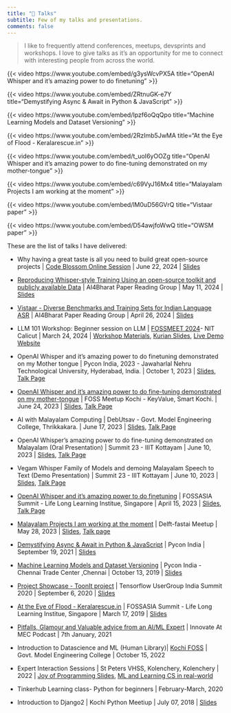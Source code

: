 ---
title: "🎤 Talks"
subtitle: Few of my talks and presentations.
comments: false
---


> I like to frequently attend conferences, meetups, devsprints and workshops. I love to give talks as it's an opportunity for me to connect with interesting people from across the world.

::: {layout-ncol=2}
{{< video https://www.youtube.com/embed/g3ysWcvPX5A
    title="OpenAI Whisper and it's amazing power to do finetuning"
>}}

{{< video https://www.youtube.com/embed/ZRtnuGK-e7Y
    title="Demystifying Async & Await in Python & JavaScript"
>}}

{{< video https://www.youtube.com/embed/Ipzf6oQqQpo
    title="Machine Learning Models and Dataset Versioning"
>}}

{{< video https://www.youtube.com/embed/2RzImb5JwMA
    title="At the Eye of Flood - Keralarescue.in"
>}}

{{< video https://www.youtube.com/embed/t_uoI6yOOZg
    title="OpenAI Whisper and it's amazing power to do fine-tuning demonstrated on my mother-tongue"
>}}

{{< video https://www.youtube.com/embed/c69VyJ16Mx4
    title="Malayalam Projects I am working at the moment"
>}}

{{< video https://www.youtube.com/embed/lM0uD56GVrQ
    title="Vistaar paper"
>}}

{{< video https://www.youtube.com/embed/D54awjfoWwQ
    title="OWSM paper"
>}}
:::

These are the list of talks I have delivered:

- Why having a great taste is all you need to build great open-source projects | [Code Blossom Online Session](https://www.code-blossom.com/) | June 22, 2024 | [Slides](https://kurianbenoy.com/talks/code_blossom_great_open_source_projects/#/title-slide)

- [Reproducing Whisper-style Training Using an open-source toolkit and publicly available Data](https://youtu.be/D54awjfoWwQ?si=kqUQCAL2dV7d_J4C) | AI4Bharat Paper Reading Group | May 11, 2024 | [Slides](https://kurianbenoy.com/talks/ai4bharat_reproducing_whisper/#/title-slide)

- [Vistaar - Diverse Benchmarks and Training Sets for Indian Language ASR](https://youtu.be/lM0uD56GVrQ?si=IioCJLsnLYTHfnaT) | AI4Bharat Paper Reading Group | April 26, 2024 | [Slides](https://kurianbenoy.com/talks/ai4bharat_paper_reading/#/title-slide)

- LLM 101 Workshop: Beginner session on LLM | [FOSSMEET 2024](https://www.fossmeet.net)- NIT Calicut | March 24, 2024 | [Workshop Materials](https://tiny.cc/llm102), [Kurian Slides](https://kurianbenoy.com/talks/nitc-fossmeet-2024/llm-101.html#/title-slide), [Live Demo Website](https://llm-101-pi.vercel.app) 

- OpenAI Whisper and it's amazing power to do finetuning demonstrated on my Mother tongue | Pycon India, 2023 - Jawaharlal Nehru Technological University, Hyderabad, India. | October 1, 2023 | [Slides](./talks/pyconindia-2023/pyconind.qmd), [Talk Page](./posts/2023/pycon_india2023_talk/index.qmd)

- [OpenAI Whisper and it's amazing power to do fine-tuning demonstrated on my mother-tongue](https://youtu.be/t_uoI6yOOZg) | FOSS Meetup Kochi - KeyValue, Smart Kochi. | June 24, 2023 | [Slides](./talks/foss-united/kochi.qmd),  [Talk Page](./posts/2023/pycon_india2023_talk/) 

- AI with Malayalam Computing | DebUtsav - Govt. Model Engineering College, Thrikkakara. | June 17, 2023 | [Slides](./talks/mec/debutsav.qmd),  [Talk Page](./posts/2023/debutsav_talk/index.qmd) 

- OpenAI Whisper’s amazing power to do fine-tuning demonstrated on Malayalam (Oral Presentation) | Summit 23 - IIIT Kottayam | June 10, 2023 | [Slides](./talks/iiit-kottayam-summit/index.qmd),  [Talk Page](./posts/2023/summit23_iiit/oral.qmd) 

- Vegam Whisper Family of Models and demoing Malayalam Speech to Text (Demo Presentation) | Summit 23 - IIIT Kottayam | June 10, 2023 | [Slides](./talks/iiit-kottayam-summit/demo.qmd), [Talk Page](./posts/2023/summit23_iiit/demo.md) 

- [OpenAI Whisper and it's amazing power to do finetuning](https://youtu.be/g3ysWcvPX5A?si=kRlR6fcuo15IEh5u) | FOSSASIA Summit - Life Long Learning Institue, Singapore | April 15, 2023 | [Slides](./talks/fossasia2023.qmd), [Talk Page](./posts/2023/fossasia2023talk/index.qmd) 

- [Malayalam Projects I am working at the moment](https://youtu.be/c69VyJ16Mx4) | Delft-fastai Meetup | May 28, 2023 | [Slides](./talks/delft-fastai/index.qmd), [Talk page](./posts/2023/delft-fastai-talk/index.qmd) 

- [Demystifying Async & Await in Python & JavaScript](https://youtu.be/ZRtnuGK-e7Y) | Pycon India | September 19, 2021 | [Slides](https://speakerdeck.com/kurianbenoy/demysitfying-async-and-await-in-python-and-javascript)

- [Machine Learning Models and Dataset Versioning](https://www.youtube.com/watch?v=Ipzf6oQqQpo) | Pycon India - Chennai Trade Center ,Chennai | October 13, 2019 | [Slides](https://speakerdeck.com/kurianbenoy/ml-models-and-dataset-versioning)

- [Project Showcase - ToonIt project](https://youtu.be/qi1cVGTa3sg?t=9641) | Tensorflow UserGroup India Summit 2020 | September 6, 2020 | [Slides](https://speakerdeck.com/kurianbenoy/tensorflow-user-groups-tfug-india-summit)

- [At the Eye of Flood - Keralarescue.in](https://www.youtube.com/watch?v=2RzImb5JwMA) | FOSSASIA Summit - Life Long Learning Institue, Singapore | March 17, 2019 | [Slides](https://speakerdeck.com/kurianbenoy/at-the-eye-of-flood-keralarescue-dot-in)

- [Pitfalls, Glamour and Valuable advice from an AI/ML Expert](https://podcasts.google.com/?feed=aHR0cHM6Ly9hbmNob3IuZm0vcy80NmRkNzdhMC9wb2RjYXN0L3Jzcw&ep=14) | Innovate At MEC Podcast | 7th January, 2021

- Introduction to Datascience and ML (Human Library)| [Kochi FOSS](https://indiafoss.net/Kochi/2022) | Govt. Model Engineering College | October 15, 2022

- Expert Interaction Sessions | St Peters VHSS, Kolenchery, Kolenchery | 2022 | [Joy of Programming Slides](https://speakerdeck.com/kurianbenoy/joy-of-programming), [ML and Learning CS in real-world](https://speakerdeck.com/kurianbenoy/expert-interaction-on-ml)

- Tinkerhub Learning class- Python for beginners | February-March, 2020

- Introduction to Django2 | Kochi Python Meetiup | July 07, 2018 | [Slides](https://speakerdeck.com/kurianbenoy/the-hitchikers-guide-to-django2)

<!-- | # | Topic | Venue | Event | Date | Slides | Links |
| :-- |:---- |:----| :---- | :---- | :--- | :---|
|1. | Demystifying Async & Await in Python & JavaScript | Online using Hoppin | Pycon India | September 19, 2021 | [Slide Link](https://speakerdeck.com/kurianbenoy/demysitfying-async-and-await-in-python-and-javascript)| [Talk Video](https://youtu.be/ZRtnuGK-e7Y) |
|2. | Machine Learning Models and Dataset Versioning | Chennai Trade Center ,Chennai, India | Pycon India | October 13, 2019 | [Slide Link](https://speakerdeck.com/kurianbenoy/ml-models-and-dataset-versioning)| [Talk Video](https://www.youtube.com/watch?v=Ipzf6oQqQpo) |
|3. | At the Eye of Flood - Keralarescue.in | Life Long Learning Institue, Singapore  | FOSSASIA Summit  | March 17, 2019 |  [Slide Link](https://speakerdeck.com/kurianbenoy/at-the-eye-of-flood-keralarescue-dot-in)  | [Talk Video](https://www.youtube.com/watch?v=2RzImb5JwMA) |
|4. | Project Showcase - ToonIt project | Online | Tensorflow UserGroup India Summit 2020| September 6, 2020 |  [Slide Link](https://speakerdeck.com/kurianbenoy/tensorflow-user-groups-tfug-india-summit) | [Talk Video](https://youtu.be/qi1cVGTa3sg?t=9618) |
|5. | Tinkerhub Learning class- Python for beginners | Online | Learn From Home Program |  February-March, 2020 | N/A |[Talk Video](https://www.youtube.com/watch?v=2RzImb5JwMA) |
|6. | Introduction to Django2 | Kochi |  Kochi Python Meetiup | July 07, 2018 | [Slides](https://speakerdeck.com/kurianbenoy/the-hitchikers-guide-to-django2) | N/A |
|7. | Pitfalls, Glamour and Valuable advice from an AI/ML Expert | Online |  Innovate At MEC Podcast | 7th January, 2021 | N/A |  [Podcast Link](https://podcasts.google.com/?feed=aHR0cHM6Ly9hbmNob3IuZm0vcy80NmRkNzdhMC9wb2RjYXN0L3Jzcw&ep=14) |
|8. | Human Library - Introduction to Datascience and ML | Govt. Model Engineering College | Kochi Foss | October 15, 2022 | N/A | [link](https://indiafoss.net/Kochi/2022) | -->
